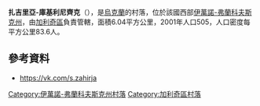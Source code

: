 {{coord|49|12|48|N|24|48|50|E|scale:30000|display=title}}

'''扎吉里亞-庫基利尼齊克'''（{{lang-uk|Загір'я-Кукільницьке}}），是[[烏克蘭|烏克蘭]]的村落，位於該國西部[[伊萬諾-弗蘭科夫斯克州|伊萬諾-弗蘭科夫斯克州]]，由[[加利奇區_(烏克蘭)|加利奇區]]負責管轄，面積6.04平方公里，2001年人口505，人口密度每平方公里83.6人。

==參考資料==
*[https://new.vk.com/s.zahirja https://vk.com/s.zahirja]{{dead link|date=2018年3月 |bot=InternetArchiveBot |fix-attempted=yes }}

{{DEFAULTSORT:Загір'я-Кукільницьке}}
[[Category:伊萬諾-弗蘭科夫斯克州村落|Category:伊萬諾-弗蘭科夫斯克州村落]]
[[Category:加利奇區村落|Category:加利奇區村落]]


{{IvanoFrankivsk-geo-stub}}